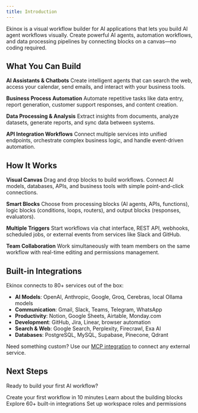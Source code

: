 ```yaml
---
title: Introduction
---
```



Ekinox is a visual workflow builder for AI applications that lets you build AI agent workflows visually. Create powerful AI agents, automation workflows, and data processing pipelines by connecting blocks on a canvas—no coding required.

<Supademo height="500px" />

## What You Can Build

**AI Assistants & Chatbots**
Create intelligent agents that can search the web, access your calendar, send emails, and interact with your business tools.

**Business Process Automation**
Automate repetitive tasks like data entry, report generation, customer support responses, and content creation.

**Data Processing & Analysis**
Extract insights from documents, analyze datasets, generate reports, and sync data between systems.

**API Integration Workflows**
Connect multiple services into unified endpoints, orchestrate complex business logic, and handle event-driven automation.

## How It Works

**Visual Canvas**
Drag and drop blocks to build workflows. Connect AI models, databases, APIs, and business tools with simple point-and-click connections.

**Smart Blocks**
Choose from processing blocks (AI agents, APIs, functions), logic blocks (conditions, loops, routers), and output blocks (responses, evaluators).

**Multiple Triggers**
Start workflows via chat interface, REST API, webhooks, scheduled jobs, or external events from services like Slack and GitHub.

**Team Collaboration**
Work simultaneously with team members on the same workflow with real-time editing and permissions management.

## Built-in Integrations

Ekinox connects to 80+ services out of the box:

- **AI Models**: OpenAI, Anthropic, Google, Groq, Cerebras, local Ollama models
- **Communication**: Gmail, Slack, Teams, Telegram, WhatsApp
- **Productivity**: Notion, Google Sheets, Airtable, Monday.com
- **Development**: GitHub, Jira, Linear, browser automation
- **Search & Web**: Google Search, Perplexity, Firecrawl, Exa AI
- **Databases**: PostgreSQL, MySQL, Supabase, Pinecone, Qdrant

Need something custom? Use our [MCP integration](/mcp) to connect any external service.

## Next Steps

Ready to build your first AI workflow?

<Cards>
  <Card title="Getting Started" href="/getting-started">
    Create your first workflow in 10 minutes
  </Card>
  <Card title="Workflow Blocks" href="/blocks">
    Learn about the building blocks
  </Card>
  <Card title="Tools & Integrations" href="/tools">
    Explore 60+ built-in integrations
  </Card>
  <Card title="Team Permissions" href="/permissions/roles-and-permissions">
    Set up workspace roles and permissions
  </Card>
</Cards>
